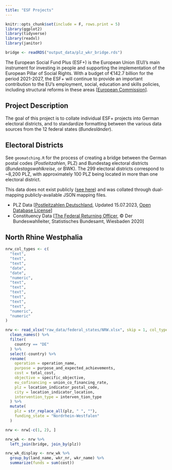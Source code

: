 ```yaml
---
title: "ESF Projects"
---
```


```r
knitr::opts_chunk$set(include = F, rows.print = 5)
library(ggplot2)
library(tidyverse)
library(readxl)
library(janitor)

bridge <- readRDS("output_data/plz_wkr_bridge.rds")
```

The European Social Fund Plus (ESF+) is the European Union (EU)’s main instrument for investing in people and supporting the implementation of the European Pillar of Social Rights. With a budget of €142.7 billion for the period 2021-2027, the ESF+ will continue to provide an important contribution to the EU’s employment, social, education and skills policies, including structural reforms in these areas [[European Commission](https://european-social-fund-plus.ec.europa.eu/en/what-esf)].

## Project Description

The goal of this project is to collate individual ESF+ projects into German electoral districts, and to standardize formatting between the various data sources from the 12 federal states (*Bundesländer*). 

## Electoral Districts

See `geomatching.R` for the process of creating a bridge between the German postal codes (*Postleitzahlen*, PLZ) and Bundestag electoral districts (*Bundestagswahlkreise*, or BWK). The 299 electoral districts correspond to ~8,200 PLZ, with approximately 100 PLZ being located in more than one electoral district. 

This data does not exist publicly ([see here](https://fragdenstaat.de/anfrage/veroffentlichung-einer-vollstandigen-liste-von-postleitzahlen-und-den-zugehorigen-wahlkreisen/)) and was collated through dual-mapping publicly-available JSON mapping files.

* PLZ Data [[Postleitzahlen Deutschland](https://www.suche-postleitzahl.org/downloads), Updated 15.07.2023, [Open Database License](https://www.openstreetmap.org/copyright)]
* Constituency Data [[The Federal Returning Officer](https://www.bundeswahlleiterin.de/en/bundestagswahlen/2021/wahlkreiseinteilung/downloads.html), © Der Bundeswahlleiter, Statistisches Bundesamt, Wiesbaden 2020]

## North Rhine Westphalia

```r
nrw_col_types <- c(
  "text",
  "text",
  "text",
  "date",
  "date",
  "numeric",
  "text",
  "text",
  "text",
  "text",
  "text",
  "text",
  "numeric",
  "numeric"
)

nrw <- read_xlsx("raw_data/federal_states/NRW.xlsx", skip = 1, col_types = nrw_col_types) %>%
  clean_names() %>%
  filter(
    country == "DE"
  ) %>%
  select(-country) %>%
  rename(
    operation = operation_name,
    purpose = purpose_and_expected_achievements,
    cost = total_cost,
    objective = specific_objective,
    eu_cofinancing = union_co_financing_rate,
    plz = location_indicator_postal_code,
    city = location_indicator_location,
    intervention_type = interven_tion_type
  ) %>%
  mutate(
    plz = str_replace_all(plz, " ", ""),
    funding_state = "Nordrhein-Westfalen"
  )

nrw <- nrw[-c(1, 2), ]

nrw_wk <- nrw %>%
  left_join(bridge, join_by(plz))

nrw_wk_display <- nrw_wk %>%
  group_by(land_name, wkr_nr, wkr_name) %>%
  summarize(funds = sum(cost))


```
